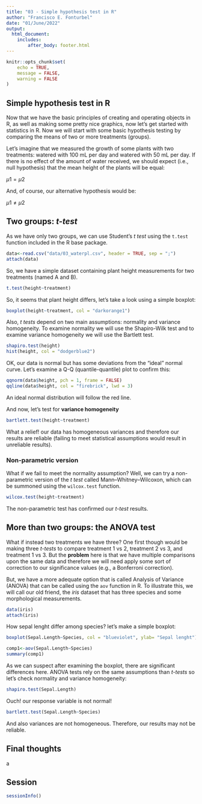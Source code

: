 ```yaml
---
title: "03 - Simple hypothesis test in R"
author: "Francisco E. Fonturbel"
date: "01/June/2022"
output: 
  html_document:
    includes:
        after_body: footer.html
---
```


```r
knitr::opts_chunk$set(
	echo = TRUE,
	message = FALSE,
	warning = FALSE
)
```

## Simple hypothesis test in R

Now that we have the basic principles of creating and operating objects in R, as well as making some pretty nice graphics, now let's get started with statistics in R. Now we will start with some basic hypothesis testing by comparing the means of two or more treatments (groups).

Let's imagine that we measured the growth of some plants with two treatments: watered with 100 mL per day and watered with 50 mL per day. If there is no effect of the amount of water received, we should expect (i.e., null hypothesis) that the mean height of the plants will be equal:

$\mu {1} = \mu {2}$ 

And, of course, our alternative hypothesis would be:

$\mu {1} \neq \mu {2}$

## Two groups: _t-test_

As we have only two groups, we can use Student's _t test_ using the `t.test` function included in the R base package.

```r
data<-read.csv("data/03_waterpl.csv", header = TRUE, sep = ";")
attach(data)
```

So, we have a simple dataset containing plant height measurements for two treatments (named A and B).

```r
t.test(height~treatment)
```

So, it seems that plant height differs, let's take a look using a simple boxplot:

```r
boxplot(height~treatment, col = "darkorange1")
```

Also, _t tests_ depend on two main assumptions: normality and variance homogeneity. To examine normality we will use the Shapiro-Wilk test and to examine variance homogeneity we will use the Bartlett test.

```r
shapiro.test(height)
hist(height, col = "dodgerblue2")
```

OK, our data is normal but has some deviations from the "ideal" normal curve. Let's examine a Q-Q (quantile-quantile) plot to confirm this:

```r
qqnorm(data$height, pch = 1, frame = FALSE)
qqline(data$height, col = "firebrick", lwd = 3)
```

An ideal normal distribution will follow the red line.

And now, let's test for **variance homogeneity**

```r
bartlett.test(height~treatment)
```

What a relief! our data has homogeneous variances and therefore our results are reliable (failing to meet statistical assumptions would result in unreliable results).

### Non-parametric version

What if we fail to meet the normality assumption? Well, we can try a non-parametric version of the _t test_ called Mann–Whitney–Wilcoxon, which can be summoned using the `wilcox.test` function.

```r
wilcox.test(height~treatment)
```

The non-parametric test has confirmed our _t-test_ results.


## More than two groups: the ANOVA test

What if instead two treatments we have three? One first though would be making three _t-tests_ to compare treatment 1 vs 2, treatment 2 vs 3, and treatment 1 vs 3. But the **problem** here is that we have multiple comparisons upon the same data and therefore we will need apply some sort of correction to our significance values (e.g., a Bonferroni correction).

But, we have a more adequate option that is called Analysis of Variance (ANOVA) that can be called using the `aov` function in R. To illustrate this, we will call our old friend, the _iris_ dataset that has three species and some morphological measurements.

```r
data(iris)
attach(iris)
```

How sepal lenght differ among species? let's make a simple boxplot:

```r
boxplot(Sepal.Length~Species, col = "blueviolet", ylab= "Sepal lenght")
```

```r
comp1<-aov(Sepal.Length~Species)
summary(comp1)
```

As we can suspect after examining the boxplot, there are significant differences here. ANOVA tests rely on the same assumptions than _t-tests_ so let's check normality and variance homogeneity:

```r
shapiro.test(Sepal.Length)
```

Ouch! our response variable is not normal!


```r
bartlett.test(Sepal.Length~Species)
```

And also variances are not homogeneous. Therefore, our results may not be reliable.


## Final thoughts

a

## Session

```r
sessionInfo()
```